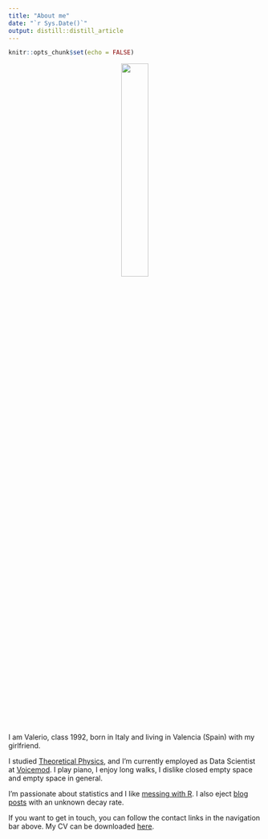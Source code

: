 ```yaml
---
title: "About me"
date: "`r Sys.Date()`"
output: distill::distill_article
---
```


```r
knitr::opts_chunk$set(echo = FALSE)
```

<center>
![](img/me-circle-cropped.png){width=33%}
</center>
<br>
<br>
I am Valerio, class 1992, born in Italy and living in Valencia (Spain) with my girlfriend.

I studied [Theoretical Physics](physics.html), and I'm currently employed as 
Data Scientist at [Voicemod](https://www.voicemod.net/). I play piano, 
I enjoy long walks, I dislike closed empty space and empty space in general.

I'm passionate about statistics and I like [messing with R](code.html). I also
eject [blog posts](blog.html) with an unknown decay rate. 

If you want to get in touch, you can follow the contact links in the navigation bar above. My CV can be downloaded [here](cv/cv.pdf). 

